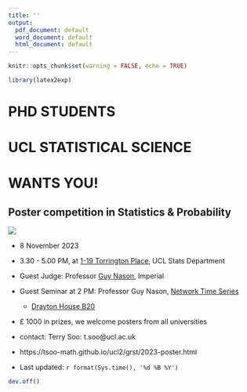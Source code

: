 ```yaml
---
title: ''
output:
  pdf_document: default
  word_document: default
  html_document: default
---
```


\pagenumbering{gobble}


```r
knitr::opts_chunk$set(warning = FALSE, echo = TRUE)
```

```r
library(latex2exp)
```


# PHD STUDENTS

# UCL STATISTICAL SCIENCE 

# WANTS YOU!

## Poster competition in Statistics & Probability 

![](.\qr-code2.png)


* 8 November 2023

*   3.30 - 5.00 PM, at [1-19 Torrington Place](https://www.ucl.ac.uk/maps/1-19-torrington-place),  UCL Stats Department

*   Guest Judge:  Professor [Guy Nason](https://www.imperial.ac.uk/people/g.nason), Imperial 

* Guest Seminar at 2 PM: Professor Guy Nason, [Network Time Series](https://tsoo-math.github.io/ucl2/grst/nason/nason.html) 
  * [Drayton House B20](https://www.ucl.ac.uk/estates/roombooking/building-location/?id=107)
    
*  £ 1000 in prizes, we welcome posters from all universities 

* contact: Terry Soo: t.soo@ucl.ac.uk

* https://tsoo-math.github.io/ucl2/grst/2023-poster.html

*  Last updated: `r format(Sys.time(), '%d %B %Y')`




```r
dev.off()
```




